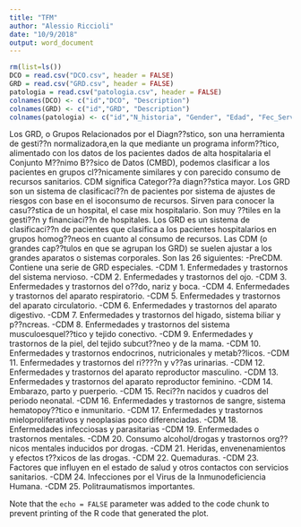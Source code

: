 ```yaml
---
title: "TFM"
author: "Alessio Riccioli"
date: "10/9/2018"
output: word_document
---
```


```r
rm(list=ls())
DCO = read.csv("DCO.csv", header = FALSE)
GRD = read.csv("GRD.csv", header = FALSE)
patologia = read.csv("patologia.csv", header = FALSE)
colnames(DCO) <- c("id","DCO", "Description")
colnames(GRD) <- c("id","GRD", "Description")
colnames(patologia) <- c("id","N_historia", "Gender", "Edad", "Fec_Serv", "S_ingreso", "S_alta", "GRD", "Severidad", "Version_Grd", "Cdm", "Peso_Grd", "DCO")
```

Los GRD, o Grupos Relacionados por el Diagn??stico, son una herramienta de gesti??n normalizadora,en la que mediante un programa inform??tico, alimentado con los datos de los pacientes dados de alta hospitalaria el Conjunto M??nimo B??sico de Datos (CMBD), podemos clasificar a los pacientes en grupos cl??nicamente similares y con parecido consumo de recursos sanitarios.
CDM significa Categor??a diagn??stica mayor.
Los GRD son un sistema de clasificaci??n de pacientes por sistema de ajustes de riesgos con base en el isoconsumo de recursos. Sirven para conocer la casu??stica de un hospital, el case mix hospitalario. Son muy ??tiles en la gesti??n y financiaci??n de hospitales. Los GRD es un sistema de clasificaci??n de pacientes que clasifica a los pacientes hospitalarios
en grupos homog??neos en cuanto al consumo de recursos.
Las CDM (o grandes cap??tulos en que se agrupan los GRD) se suelen ajustar a los grandes aparatos o sistemas corporales. Son las 26 siguientes:
-PreCDM. Contiene una serie de GRD especiales.
-CDM 1. Enfermedades y trastornos del sistema nervioso.
-CDM 2. Enfermedades y trastornos del ojo.
-CDM 3. Enfermedades y trastornos del o??do, nariz y boca.
-CDM 4. Enfermedades y trastornos del aparato respiratorio.
-CDM 5. Enfermedades y trastornos del aparato circulatorio.
-CDM 6. Enfermedades y trastornos del aparato digestivo.
-CDM 7. Enfermedades y trastornos del higado, sistema biliar y p??ncreas.
-CDM 8. Enfermedades y trastornos del sistema musculoesquel??tico y tejido conectivo.
-CDM 9. Enfermedades y trastornos de la piel, del tejido subcut??neo y de la mama.
-CDM 10. Enfermedades y trastornos endocrinos, nutricionales y metab??licos.
-CDM 11. Enfermedades y trastornos del ri????n y v??as urinarias.
-CDM 12. Enfermedades y trastornos del aparato reproductor masculino.
-CDM 13. Enfermedades y trastornos del aparato reproductor feminino.
-CDM 14. Embarazo, parto y puerperio.
-CDM 15. Reci??n nacidos y cuadros del periodo neonatal.
-CDM 16. Enfermedades y trastornos de sangre, sistema hematopoy??tico e inmunitario.
-CDM 17. Enfermedades y trastornos mieloproliferativos y neoplasias poco diferenciadas.
-CDM 18. Enfermedades infecciosas y parasitarias
-CDM 19. Enfermedades o trastornos mentales.
-CDM 20. Consumo alcohol/drogas y trastornos org??nicos mentales inducidos por drogas.
-CDM 21. Heridas, envenenamientos y efectos t??xicos de las drogas.
-CDM 22. Quemaduras.
-CDM 23. Factores que influyen en el estado de salud y otros contactos con servicios sanitarios.
-CDM 24. Infecciones por el Virus de la Inmunodeficiencia Humana.
-CDM 25. Politraumatismos importantes.



Note that the `echo = FALSE` parameter was added to the code chunk to prevent printing of the R code that generated the plot.
